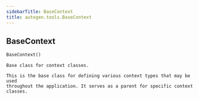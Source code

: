 ```yaml
---
sidebarTitle: BaseContext
title: autogen.tools.BaseContext
---
```

<h2 id="autogen.tools.BaseContext" class="doc doc-heading">
    <code class="doc-symbol doc-symbol-heading doc-symbol-class"></code>
    <span class="doc doc-object-name doc-class-name">BaseContext</span>
</h2>

```python
BaseContext()
```

    Base class for context classes.
    
    This is the base class for defining various context types that may be used
    throughout the application. It serves as a parent for specific context classes.